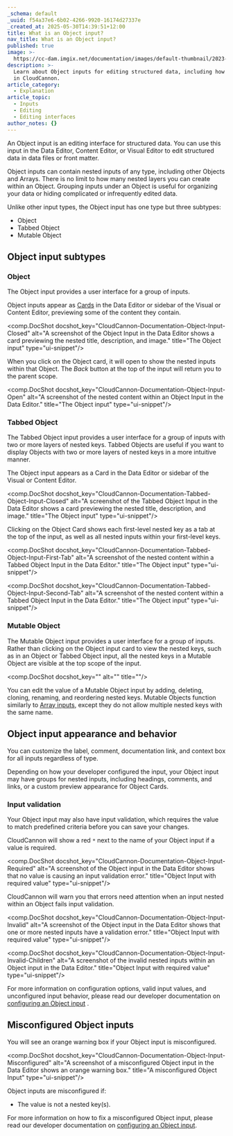```yaml
---
_schema: default
_uuid: f54a37e6-6b02-4266-9920-16174d27337e
_created_at: 2025-05-30T14:39:51+12:00
title: What is an Object input?
nav_title: What is an Object input?
published: true
image: >-
  https://cc-dam.imgix.net/documentation/images/default-thumbnail/2023-Q4/CloudCannon-Documentation-Thumbnail.png
description: >-
  Learn about Object inputs for editing structured data, including how they work
  in CloudCannon.
article_category:
  - Explanation
article_topic:
  - Inputs
  - Editing
  - Editing interfaces
author_notes: {}
---
```

An Object input is an editing interface for structured data. You can use this input in the Data Editor, Content Editor, or Visual Editor to edit structured data in data files or front matter.

Object inputs can contain nested inputs of any type, including other Objects and Arrays. There is no limit to how many nested layers you can create within an Object. Grouping inputs under an Object is useful for organizing your data or hiding complicated or infrequently edited data.

Unlike other input types, the Object input has one type but three subtypes:

* Object
* Tabbed Object
* Mutable Object

## Object input subtypes

### Object

The Object input provides a user interface for a group of inputs.

Object inputs appear as [Cards](/documentation/articles/configure-your-card-previews/) in the Data Editor or sidebar of the Visual or Content Editor, previewing some of the content they contain.

<comp.DocShot docshot_key="CloudCannon-Documentation-Object-Input-Closed" alt="A screenshot of the Object Input in the Data Editor shows a card previewing the nested title, description, and image." title="The Object input" type="ui-snippet"/>

When you click on the Object card, it will open to show the nested inputs within that Object. The *Back* button at the top of the input will return you to the parent scope.

<comp.DocShot docshot_key="CloudCannon-Documentation-Object-Input-Open" alt="A screenshot of the nested content within an Object Input in the Data Editor." title="The Object input" type="ui-snippet"/>

### Tabbed Object

The Tabbed Object input provides a user interface for a group of inputs with two or more layers of nested keys. Tabbed Objects are useful if you want to display Objects with two or more layers of nested keys in a more intuitive manner.

The Object input appears as a Card in the Data Editor or sidebar of the Visual or Content Editor.

<comp.DocShot docshot_key="CloudCannon-Documentation-Tabbed-Object-Input-Closed" alt="A screenshot of the Tabbed Object Input in the Data Editor shows a card previewing the nested title, description, and image." title="The Object input" type="ui-snippet"/>

Clicking on the Object Card shows each first-level nested key as a tab at the top of the input, as well as all nested inputs within your first-level keys.

<comp.DocShot docshot_key="CloudCannon-Documentation-Tabbed-Object-Input-First-Tab" alt="A screenshot of the nested content within a Tabbed Object Input in the Data Editor." title="The Object input" type="ui-snippet"/>

<comp.DocShot docshot_key="CloudCannon-Documentation-Tabbed-Object-Input-Second-Tab" alt="A screenshot of the nested content within a Tabbed Object Input in the Data Editor." title="The Object input" type="ui-snippet"/>

### Mutable Object

The Mutable Object input provides a user interface for a group of inputs. Rather than clicking on the Object input card to view the nested keys, such as in an Object or Tabbed Object input, all the nested keys in a Mutable Object are visible at the top scope of the input.

<comp.DocShot docshot_key="" alt="" title=""/>

You can edit the value of a Mutable Object input by adding, deleting, cloning, renaming, and reordering nested keys. Mutable Objects function similarly to [Array inputs](/documentation/articles/what-is-an-array-input/), except they do not allow multiple nested keys with the same name.

## Object input appearance and behavior

You can customize the label, comment, documentation link, and context box for all inputs regardless of type.

Depending on how your developer configured the input, your Object input may have groups for nested inputs, including headings, comments, and links, or a custom preview appearance for Object Cards.

### Input validation

Your Object input may also have input validation, which requires the value to match predefined criteria before you can save your changes.

CloudCannon will show a red `*` next to the name of your Object input if a value is required.

<comp.DocShot docshot_key="CloudCannon-Documentation-Object-Input-Required" alt="A screenshot of the Object input in the Data Editor shows that no value is causing an input validation error." title="Object Input with required value" type="ui-snippet"/>

CloudCannon will warn you that errors need attention when an input nested within an Object fails input validation.

<comp.DocShot docshot_key="CloudCannon-Documentation-Object-Input-Invalid" alt="A screenshot of the Object input in the Data Editor shows that one or more nested inputs have a validation error." title="Object Input with required value" type="ui-snippet"/>

<comp.DocShot docshot_key="CloudCannon-Documentation-Object-Input-Invalid-Children" alt="A screenshot of the invalid nested inputs within an Object input in the Data Editor." title="Object Input with required value" type="ui-snippet"/>

For more information on configuration options, valid input values, and unconfigured input behavior, please read our developer documentation on [configuring an Object input](/documentation/articles/configure-an-object-input/) .

## Misconfigured Object inputs

You will see an orange warning box if your Object input is misconfigured.

<comp.DocShot docshot_key="CloudCannon-Documentation-Object-Input-Misconfigured" alt="A screenshot of a misconfigured Object input in the Data Editor shows an orange warning box." title="A misconfigured Object Input" type="ui-snippet"/>

Object inputs are misconfigured if:

* The value is not a nested key(s).

For more information on how to fix a misconfigured Object input, please read our developer documentation on [configuring an Object input](/documentation/articles/configure-an-object-input/).